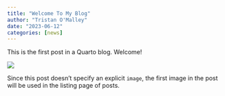 ```yaml
---
title: "Welcome To My Blog"
author: "Tristan O'Malley"
date: "2023-06-12"
categories: [news]
---
```


This is the first post in a Quarto blog. Welcome!

![](thumbnail.jpg)

Since this post doesn't specify an explicit `image`, the first image in the post will be used in the listing page of posts.
